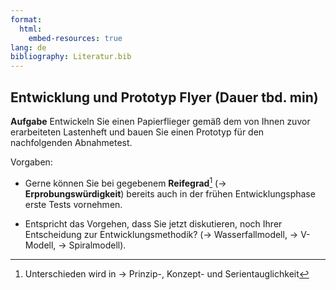 ```yaml
---
format:
  html:
    embed-resources: true
lang: de
bibliography: Literatur.bib
---
```


<!--
title: "DEB3 Produktentwicklung 1"
resource-path: ["../images"]
format:
  html:
    embed-resources: true

author:
  - name: "Christian Anders"
    roles: "Dozent"
    email: christian.anders@hs-esslingen.de
    affiliation: 
      - name: "Hochschule Esslingen"
        department: "Wirtschaft & Technik"
        group: "Digital Engineering (DEB)"
        city: "Esslingen am Neckar"
        postal-code: 73728
        country: "Deutschland"
        url: https://www.hs-esslingen.de/
abstract: > 
  Skript zur Vorlesung und Labor *"Produktentwicklung 1"* für den Studiengang Digital Engineering DEB3 im Wintersemester 2024/2025
keywords:
  - Produktentwicklung
  - Ideenfindung
  - Konzeptentwicklung
  - Labor
  - Flyer
  - Lastenheft
copyright: 
  holder: Christian Anders
  year: 2024
lang: de
bibliography: Literatur.bib
date: last-modified
toc: false
number-sections: false
scrollable: true
toc-location: right-body
cap-location: bottom
number-offset: 0
link-external-icon: true
link-external-newwindow: true
-->

<!-- 
::: {.callout-warning}
## WARNING!
**THIS DOCUMENT IS STILL WORK IN PROGRESS!!!**
:::
-->

<!-- -------------------------------------------------------------------------

                       LABOR "FLYER" AUFGABE LASTENEHFT FLYER

-------------------------------------------------------------------------- -->

::: {#nte-entwicklungflyer .callout-note}
## Entwicklung und Prototyp Flyer (Dauer tbd. min)

**Aufgabe** Entwickeln Sie einen Papierflieger gemäß dem von Ihnen zuvor erarbeiteten Lastenheft und bauen Sie einen Prototyp für den nachfolgenden Abnahmetest.

Vorgaben:

<!-- Nehmen Sie sich hierzu 30 Minuten Zeit.-->
- Gerne können Sie bei gegebenem **Reifegrad**^[Unterschieden wird in → Prinzip-, Konzept- und Serientauglichkeit] (→ **Erprobungswürdigkeit**) bereits auch in der frühen Entwicklungsphase erste Tests vornehmen.
 
- Entspricht das Vorgehen, dass Sie jetzt diskutieren, noch Ihrer Entscheidung zur Entwicklungsmethodik? (→ Wasserfallmodell, → V-Modell, → Spiralmodell).
:::